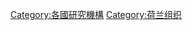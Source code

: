 {{Commonscat|Research institutes in the Netherlands}}

[[Category:各國研究機構|Category:各國研究機構]]
[[Category:荷兰组织|Category:荷兰组织]]